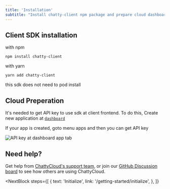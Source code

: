 ```yaml
---
title: 'Installation'
subtitle: "Install chatty-client npm package and prepare cloud dashboard"
---
```


## Client SDK installation

with npm
```npm
npm install chatty-client
```

with yarn
```yarn
yarn add chatty-client
```

<InfoBlock type="note">
  this sdk does not need to pod install
</InfoBlock>


## Cloud Preperation

It's needed to get API key to use sdk at client frontend. To do this, Create new application at [`dashboard`](https://devdashboard.chatty-cloud.com)

If your app is created, goto menu apps and then you can get API key


![API key at dashboard app tab](/img/docs/dashboard-apikey.png)




## Need help?

Get help from [ChattyCloud's support team](https://www.chatty-cloud.com/support), or join our [GitHub Discussion board](https://github.com/chatty-cloud/beta/discussions) to see how others are using ChattyCloud.

<NextBlock
  steps={[
    {
      text: 'Initialize',
      link: '/getting-started/initialize',
    },
  ]}
></NextBlock>
